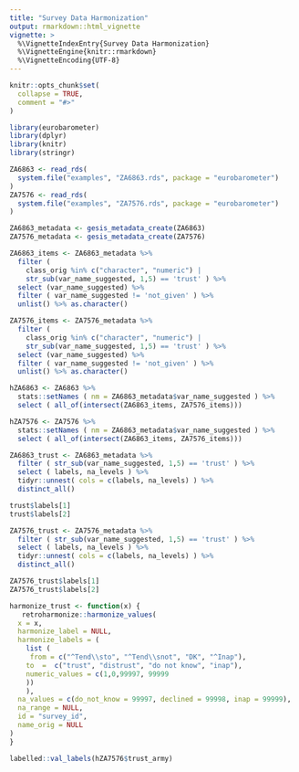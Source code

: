 ```yaml
---
title: "Survey Data Harmonization"
output: rmarkdown::html_vignette
vignette: >
  %\VignetteIndexEntry{Survey Data Harmonization}
  %\VignetteEngine{knitr::rmarkdown}
  %\VignetteEncoding{UTF-8}
---
```


```r
knitr::opts_chunk$set(
  collapse = TRUE,
  comment = "#>"
)
```

```r
library(eurobarometer)
library(dplyr)
library(knitr)
library(stringr)
```

```r
ZA6863 <- read_rds(
  system.file("examples", "ZA6863.rds", package = "eurobarometer")
)
ZA7576 <- read_rds(
  system.file("examples", "ZA7576.rds", package = "eurobarometer")
)

```

```r
ZA6863_metadata <- gesis_metadata_create(ZA6863)
ZA7576_metadata <- gesis_metadata_create(ZA7576)
```

```r
ZA6863_items <- ZA6863_metadata %>%
  filter (
    class_orig %in% c("character", "numeric") | 
    str_sub(var_name_suggested, 1,5) == 'trust' ) %>%
  select (var_name_suggested) %>%
  filter ( var_name_suggested != 'not_given' ) %>%
  unlist() %>% as.character() 
```

```r
ZA7576_items <- ZA7576_metadata %>%
  filter (
    class_orig %in% c("character", "numeric") | 
    str_sub(var_name_suggested, 1,5) == 'trust' ) %>%
  select (var_name_suggested) %>%
  filter ( var_name_suggested != 'not_given' ) %>%
  unlist() %>% as.character()
```

```r
hZA6863 <- ZA6863 %>%
  stats::setNames ( nm = ZA6863_metadata$var_name_suggested ) %>%
  select ( all_of(intersect(ZA6863_items, ZA7576_items)))
```

```r
hZA7576 <- ZA7576 %>%
  stats::setNames ( nm = ZA6863_metadata$var_name_suggested ) %>%
  select ( all_of(intersect(ZA6863_items, ZA7576_items)))
```

```r
ZA6863_trust <- ZA6863_metadata %>%
  filter ( str_sub(var_name_suggested, 1,5) == 'trust' ) %>%
  select ( labels, na_levels ) %>%
  tidyr::unnest( cols = c(labels, na_levels) ) %>%
  distinct_all()

trust$labels[1]
trust$labels[2]
```

```r
ZA7576_trust <- ZA7576_metadata %>%
  filter ( str_sub(var_name_suggested, 1,5) == 'trust' ) %>%
  select ( labels, na_levels ) %>%
  tidyr::unnest( cols = c(labels, na_levels) ) %>%
  distinct_all()

ZA7576_trust$labels[1]
ZA7576_trust$labels[2]
```


```r
harmonize_trust <- function(x) {
   retroharmonize::harmonize_values(
  x = x,
  harmonize_label = NULL,
  harmonize_labels = (
    list (
     from = c("^Tend\\sto", "^Tend\\snot", "DK", "^Inap"),
    to  =  c("trust", "distrust", "do not know", "inap"), 
    numeric_values = c(1,0,99997, 99999 
    ))
    ),
  na_values = c(do_not_know = 99997, declined = 99998, inap = 99999),
  na_range = NULL,
  id = "survey_id",
  name_orig = NULL
)
}

labelled::val_labels(hZA7576$trust_army)
```

